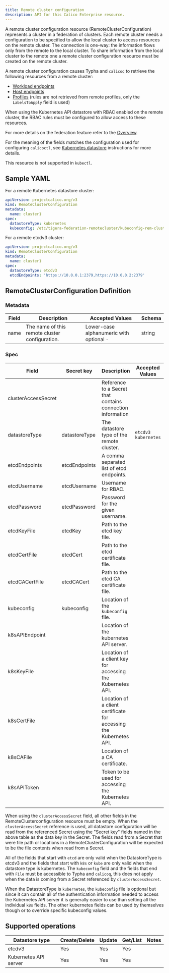 ```yaml
---
title: Remote cluster configuration
description: API for this Calico Enterprise resource.
---
```


A remote cluster configuration resource (RemoteClusterConfiguration) represents a cluster in a federation of clusters.
Each remote cluster needs a configuration to be specified to allow the local cluster to access resources on the remote
cluster. The connection is one-way: the information flows only from the remote to the local cluster. To share
information from the local cluster to the remote one a remote cluster configuration resource must be created on the
remote cluster.

A remote cluster configuration causes Typha and `calicoq` to retrieve the following resources from a remote cluster:

- [Workload endpoints](workloadendpoint.mdx)
- [Host endpoints](hostendpoint.mdx)
- [Profiles](profile.mdx) (rules are not retrieved from remote profiles, only the `LabelsToApply` field is used)

When using the Kubernetes API datastore with RBAC enabled on the remote cluster, the RBAC rules must be configured to
allow access to these resources.

For more details on the federation feature refer to the [Overview](../../multicluster/federation/overview.mdx).

For the meaning of the fields matches the configuration used for configuring `calicoctl`, see [Kubernetes datastore](../../operations/clis/calicoctl/configure/datastore.mdx) instructions for more details.

This resource is not supported in `kubectl`.

## Sample YAML

For a remote Kubernetes datastore cluster:

```yaml
apiVersion: projectcalico.org/v3
kind: RemoteClusterConfiguration
metadata:
  name: cluster1
spec:
  datastoreType: kubernetes
  kubeconfig: /etc/tigera-federation-remotecluster/kubeconfig-rem-cluster-1
```

For a remote etcdv3 cluster:

```yaml
apiVersion: projectcalico.org/v3
kind: RemoteClusterConfiguration
metadata:
  name: cluster1
spec:
  datastoreType: etcdv3
  etcdEndpoints: 'https://10.0.0.1:2379,https://10.0.0.2:2379'
```

## RemoteClusterConfiguration Definition

### Metadata

| Field | Description                                    | Accepted Values                           | Schema |
| ----- | ---------------------------------------------- | ----------------------------------------- | ------ |
| name  | The name of this remote cluster configuration. | Lower-case alphanumeric with optional `-` | string |

### Spec

| Field               | Secret key    | Description                                                        | Accepted Values       | Schema                     | Default |
| ------------------- | ------------- | ------------------------------------------------------------------ | --------------------- | -------------------------- | ------- |
| clusterAccessSecret |               | Reference to a Secret that contains connection information         |                       | Kubernetes ObjectReference | none    |
| datastoreType       | datastoreType | The datastore type of the remote cluster.                          | `etcdv3` `kubernetes` | string                     | none    |
| etcdEndpoints       | etcdEndpoints | A comma separated list of etcd endpoints.                          |                       | string                     | none    |
| etcdUsername        | etcdUsername  | Username for RBAC.                                                 |                       | string                     | none    |
| etcdPassword        | etcdPassword  | Password for the given username.                                   |                       | string                     | none    |
| etcdKeyFile         | etcdKey       | Path to the etcd key file.                                         |                       | string                     | none    |
| etcdCertFile        | etcdCert      | Path to the etcd certificate file.                                 |                       | string                     | none    |
| etcdCACertFile      | etcdCACert    | Path to the etcd CA certificate file.                              |                       | string                     | none    |
| kubeconfig          | kubeconfig    | Location of the `kubeconfig` file.                                 |                       | string                     | none    |
| k8sAPIEndpoint      |               | Location of the kubernetes API server.                             |                       | string                     | none    |
| k8sKeyFile          |               | Location of a client key for accessing the Kubernetes API.         |                       | string                     | none    |
| k8sCertFile         |               | Location of a client certificate for accessing the Kubernetes API. |                       | string                     | none    |
| k8sCAFile           |               | Location of a CA certificate.                                      |                       | string                     | none    |
| k8sAPIToken         |               | Token to be used for accessing the Kubernetes API.                 |                       | string                     | none    |

When using the `clusterAccessSecret` field, all other fields in the RemoteClusterconfiguration resource must be empty.
When the `clusterAccessSecret` reference is used, all datastore configuration will be read from the referenced Secret
using the "Secret key" fields named in the above table as the data key in the Secret. The fields read from a Secret
that were file path or locations in a RemoteClusterConfiguration will be expected to be the file contents when read
from a Secret.

All of the fields that start with `etcd` are only valid when the DatastoreType is etcdv3 and the fields that start with `k8s` or `kube` are only valid when the datastore type is kubernetes.
The `kubeconfig` field and the fields that end with `File` must be accessible to Typha and `calicoq`, this does not apply when the data is coming from a Secret referenced by `clusterAccessSecret`.

When the DatastoreType is `kubernetes`, the `kubeconfig` file is optional but since it can contain all of the authentication information needed to access the Kubernetes API server it is generally easier to use than setting all the individual `k8s` fields. The other kubernetes fields can be used by themselves though or to override specific kubeconfig values.

## Supported operations

| Datastore type        | Create/Delete | Update | Get/List | Notes |
| --------------------- | ------------- | ------ | -------- | ----- |
| etcdv3                | Yes           | Yes    | Yes      |
| Kubernetes API server | Yes           | Yes    | Yes      |
